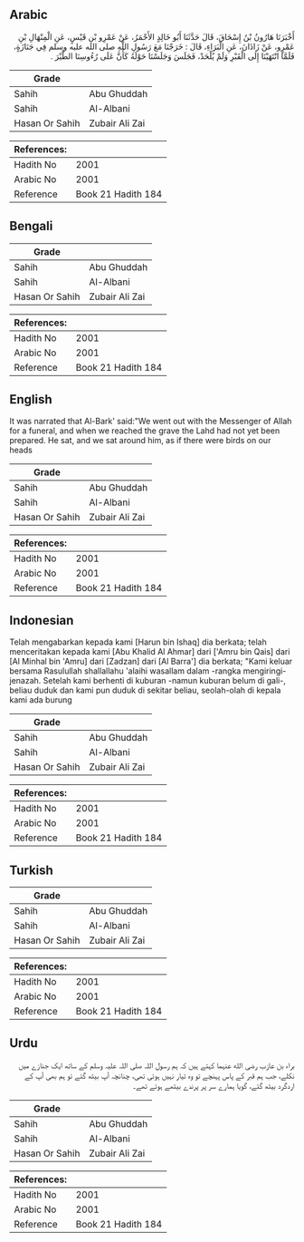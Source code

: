 ## Arabic


<div dir="rtl" lang="ar" style={{fontSize:'larger',backgroundColor:'#f8f9fa',padding:20}}>
أَخْبَرَنَا هَارُونُ بْنُ إِسْحَاقَ، قَالَ حَدَّثَنَا أَبُو خَالِدٍ الأَحْمَرُ، عَنْ عَمْرِو بْنِ قَيْسٍ، عَنِ الْمِنْهَالِ بْنِ عَمْرٍو، عَنْ زَاذَانَ، عَنِ الْبَرَاءِ، قَالَ ‏:‏ خَرَجْنَا مَعَ رَسُولِ اللَّهِ صلى الله عليه وسلم فِي جَنَازَةٍ، فَلَمَّا انْتَهَيْنَا إِلَى الْقَبْرِ وَلَمْ يُلْحَدْ، فَجَلَسَ وَجَلَسْنَا حَوْلَهُ كَأَنَّ عَلَى رُءُوسِنَا الطَّيْرَ ‏.‏
</div>
<div style={{backgroundColor:'#f8f9fa',padding:20, marginBottom: 10}}><table> <thead> <tr> <th>Grade</th> <th></th> </tr> </thead> <tbody> <tr><td>Sahih</td><td>Abu Ghuddah</td></tr><tr><td>Sahih</td><td>Al-Albani</td></tr><tr><td>Hasan Or Sahih</td><td>Zubair Ali Zai</td></tr></tbody></table><table> <thead> <tr> <th>References:</th> <th></th> </tr> </thead> <tbody><tr><td>Hadith No</td><td>2001</td></tr><tr><td>Arabic No</td><td>2001</td></tr><tr><td>Reference</td><td>Book 21 Hadith 184</td></tr></tbody></table></div>

## Bengali


<div dir="ltr" lang="bn" style={{fontSize:'larger',backgroundColor:'#f8f9fa',padding:20}}>

</div>
<div style={{backgroundColor:'#f8f9fa',padding:20, marginBottom: 10}}><table> <thead> <tr> <th>Grade</th> <th></th> </tr> </thead> <tbody> <tr><td>Sahih</td><td>Abu Ghuddah</td></tr><tr><td>Sahih</td><td>Al-Albani</td></tr><tr><td>Hasan Or Sahih</td><td>Zubair Ali Zai</td></tr></tbody></table><table> <thead> <tr> <th>References:</th> <th></th> </tr> </thead> <tbody><tr><td>Hadith No</td><td>2001</td></tr><tr><td>Arabic No</td><td>2001</td></tr><tr><td>Reference</td><td>Book 21 Hadith 184</td></tr></tbody></table></div>

## English


<div dir="ltr" lang="en" style={{fontSize:'larger',backgroundColor:'#f8f9fa',padding:20}}>
It was narrated that Al-Bark' said:"We went out with the Messenger of Allah for a funeral, and when we reached the grave the Lahd had not yet been prepared. He sat, and we sat around him, as if there were birds on our heads
</div>
<div style={{backgroundColor:'#f8f9fa',padding:20, marginBottom: 10}}><table> <thead> <tr> <th>Grade</th> <th></th> </tr> </thead> <tbody> <tr><td>Sahih</td><td>Abu Ghuddah</td></tr><tr><td>Sahih</td><td>Al-Albani</td></tr><tr><td>Hasan Or Sahih</td><td>Zubair Ali Zai</td></tr></tbody></table><table> <thead> <tr> <th>References:</th> <th></th> </tr> </thead> <tbody><tr><td>Hadith No</td><td>2001</td></tr><tr><td>Arabic No</td><td>2001</td></tr><tr><td>Reference</td><td>Book 21 Hadith 184</td></tr></tbody></table></div>

## Indonesian


<div dir="ltr" lang="id" style={{fontSize:'larger',backgroundColor:'#f8f9fa',padding:20}}>
Telah mengabarkan kepada kami [Harun bin Ishaq] dia berkata; telah menceritakan kepada kami [Abu Khalid Al Ahmar] dari ['Amru bin Qais] dari [Al Minhal bin 'Amru] dari [Zadzan] dari [Al Barra'] dia berkata; "Kami keluar bersama Rasulullah shallallahu 'alaihi wasallam dalam -rangka mengiringi- jenazah. Setelah kami berhenti di kuburan -namun kuburan belum di gali-, beliau duduk dan kami pun duduk di sekitar beliau, seolah-olah di kepala kami ada burung
</div>
<div style={{backgroundColor:'#f8f9fa',padding:20, marginBottom: 10}}><table> <thead> <tr> <th>Grade</th> <th></th> </tr> </thead> <tbody> <tr><td>Sahih</td><td>Abu Ghuddah</td></tr><tr><td>Sahih</td><td>Al-Albani</td></tr><tr><td>Hasan Or Sahih</td><td>Zubair Ali Zai</td></tr></tbody></table><table> <thead> <tr> <th>References:</th> <th></th> </tr> </thead> <tbody><tr><td>Hadith No</td><td>2001</td></tr><tr><td>Arabic No</td><td>2001</td></tr><tr><td>Reference</td><td>Book 21 Hadith 184</td></tr></tbody></table></div>

## Turkish


<div dir="ltr" lang="tr" style={{fontSize:'larger',backgroundColor:'#f8f9fa',padding:20}}>

</div>
<div style={{backgroundColor:'#f8f9fa',padding:20, marginBottom: 10}}><table> <thead> <tr> <th>Grade</th> <th></th> </tr> </thead> <tbody> <tr><td>Sahih</td><td>Abu Ghuddah</td></tr><tr><td>Sahih</td><td>Al-Albani</td></tr><tr><td>Hasan Or Sahih</td><td>Zubair Ali Zai</td></tr></tbody></table><table> <thead> <tr> <th>References:</th> <th></th> </tr> </thead> <tbody><tr><td>Hadith No</td><td>2001</td></tr><tr><td>Arabic No</td><td>2001</td></tr><tr><td>Reference</td><td>Book 21 Hadith 184</td></tr></tbody></table></div>

## Urdu


<div dir="rtl" lang="ur" style={{fontSize:'larger',backgroundColor:'#f8f9fa',padding:20}}>
براء بن عازب رضی الله عنہما کہتے ہیں کہ ہم رسول اللہ صلی اللہ علیہ وسلم کے ساتھ ایک جنازے میں نکلے، جب ہم قبر کے پاس پہنچے تو وہ تیار نہیں ہوئی تھی، چنانچہ آپ بیٹھ گئے تو ہم بھی آپ کے اردگرد بیٹھ گئے، گویا ہمارے سر پر پرندے بیٹھے ہوئے تھے۔
</div>
<div style={{backgroundColor:'#f8f9fa',padding:20, marginBottom: 10}}><table> <thead> <tr> <th>Grade</th> <th></th> </tr> </thead> <tbody> <tr><td>Sahih</td><td>Abu Ghuddah</td></tr><tr><td>Sahih</td><td>Al-Albani</td></tr><tr><td>Hasan Or Sahih</td><td>Zubair Ali Zai</td></tr></tbody></table><table> <thead> <tr> <th>References:</th> <th></th> </tr> </thead> <tbody><tr><td>Hadith No</td><td>2001</td></tr><tr><td>Arabic No</td><td>2001</td></tr><tr><td>Reference</td><td>Book 21 Hadith 184</td></tr></tbody></table></div>
